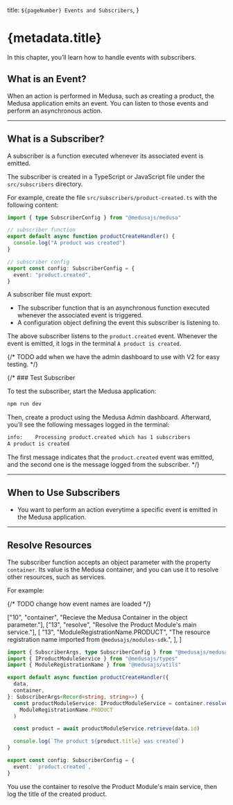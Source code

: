   title: `${pageNumber} Events and Subscribers`,
}

# {metadata.title}

In this chapter, you’ll learn how to handle events with subscribers.

## What is an Event?

When an action is performed in Medusa, such as creating a product, the Medusa application emits an event. You can listen to those events and perform an asynchronous action.

---

## What is a Subscriber?

A subscriber is a function executed whenever its associated event is emitted.

The subscriber is created in a TypeScript or JavaScript file under the `src/subscribers` directory.

For example, create the file `src/subscribers/product-created.ts` with the following content:

```ts title="src/subscribers/product-created.ts"
import { type SubscriberConfig } from "@medusajs/medusa"

// subscriber function
export default async function productCreateHandler() {
  console.log("A product was created")
}

// subscriber config
export const config: SubscriberConfig = {
  event: "product.created",
}
```

A subscriber file must export:

- The subscriber function that is an asynchronous function executed whenever the associated event is triggered.
- A configuration object defining the event this subscriber is listening to.

The above subscriber listens to the `product.created` event. Whenever the event is emitted, it logs in the terminal `A product is created`.

{/* TODO add when we have the admin dashboard to use with V2 for easy testing. */}

{/\* ### Test Subscriber

To test the subscriber, start the Medusa application:

```bash npm2yarn
npm run dev
```

Then, create a product using the Medusa Admin dashboard. Afterward, you’ll see the following messages logged in the terminal:

```bash
info:    Processing product.created which has 1 subscribers
A product is created
```

The first message indicates that the `product.created` event was emitted, and the second one is the message logged from the subscriber. \*/}

---

## When to Use Subscribers

<Note title="Use subscribers when" type="success">

- You want to perform an action everytime a specific event is emitted in the Medusa application.

</Note>

---

## Resolve Resources

The subscriber function accepts an object parameter with the property `container`. Its value is the Medusa container, and you can use it to resolve other resources, such as services.

For example:

{/* TODO change how event names are loaded */}

  ["10", "container", "Recieve the Medusa Container in the object parameter."],
  ["13", "resolve", "Resolve the Product Module's main service."],
  [
    "13",
    "ModuleRegistrationName.PRODUCT",
    "The resource registration name imported from `@medusajs/modules-sdk`.",
  ],
]

```ts title="src/subscribers/product-created.ts" highlights={highlights}
import { SubscriberArgs, type SubscriberConfig } from "@medusajs/medusa"
import { IProductModuleService } from "@medusajs/types"
import { ModuleRegistrationName } from "@medusajs/utils"

export default async function productCreateHandler({
  data,
  container,
}: SubscriberArgs<Record<string, string>>) {
  const productModuleService: IProductModuleService = container.resolve(
    ModuleRegistrationName.PRODUCT
  )

  const product = await productModuleService.retrieve(data.id)

  console.log(`The product ${product.title} was created`)
}

export const config: SubscriberConfig = {
  event: `product.created`,
}
```

You use the container to resolve the Product Module's main service, then log the title of the created product.
